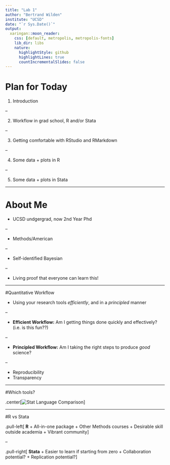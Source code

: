 ```yaml
---
title: "Lab 1"
author: "Bertrand Wilden"
institute: "UCSD"
date: "`r Sys.Date()`"
output:
  xaringan::moon_reader:
    css: [default, metropolis, metropolis-fonts]
    lib_dir: libs
    nature:
      highlightStyle: github
      highlightLines: true
      countIncrementalSlides: false
---
```



<style type="text/css">
.remark-slide-content {
    font-size: 32px;
    padding: 1em 4em 1em 2em;
}
</style>

# Plan for Today


1. Introduction

--

2. Workflow in grad school, R and/or Stata

--

3. Getting comfortable with RStudio and RMarkdown

--

4. Some data + plots in R

--

5. Some data + plots in Stata


---

# About Me


+ UCSD undgergrad, now 2nd Year Phd

--

+ Methods/American

--

+ Self-identified Bayesian

--

+ Living proof that everyone can learn this!


---

#Quantitative Workflow

+ Using your research tools *efficiently*, and in a *principled* manner

--

+ **Efficient Workflow:** Am I getting things done quickly and effectively? (i.e. is this fun??)

--

+ **Principled Workflow:** Am I taking the right steps to produce *good* science? 

--

  + Reproducibility
  + Transparency
  
---

#Which tools?

.center[![Stat Language Comparison](figs/stats-languages.jpeg)]

---

#R vs Stata

.pull-left[
**R**
+ All-in-one package
+ Other Methods courses
+ Desirable skill outside academia
+ Vibrant community
]

--

.pull-right[
**Stata**
+ Easier to learn if starting from zero
+ Collaboration potential?
+ Replication potential?
]

